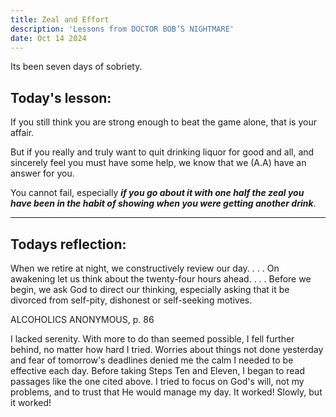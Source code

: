```yaml
---
title: Zeal and Effort
description: 'Lessons from DOCTOR BOB’S NIGHTMARE'
date: Oct 14 2024
---
```


Its been seven days of sobriety.

## Today's lesson:

If you still think you are strong
enough to beat the game alone, that is your affair.

But if you really and truly want to quit drinking
liquor for good and all, and sincerely feel you
must have some help, we know that we (A.A) have an answer
for you.

You cannot fail, especially **_if you go about it with one half
the zeal you have been in the habit of showing when
you were getting another drink_**.

---

## Todays reflection:

When we retire at night, we constructively review our day. . . . On awakening let us think about the twenty-four hours ahead. . . . Before we begin, we ask God to direct our thinking, especially asking that it be divorced from self-pity, dishonest or self-seeking motives.

ALCOHOLICS ANONYMOUS, p. 86

I lacked serenity. With more to do than seemed possible, I fell further behind, no matter how hard I tried. Worries about things not done yesterday and fear of tomorrow's deadlines denied me the calm I needed to be effective each day. Before taking Steps Ten and Eleven, I began to read passages like the one cited above. I tried to focus on God's will, not my problems, and to trust that He would manage my day. It worked! Slowly, but it worked!
